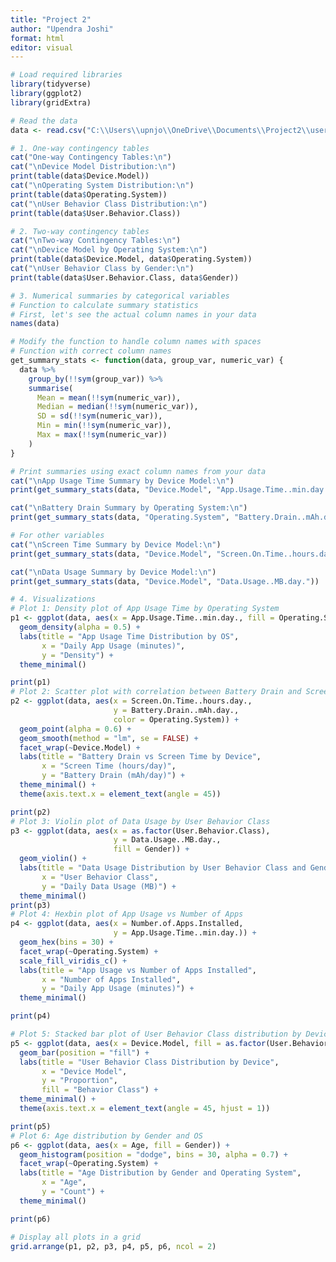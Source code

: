 ```yaml
---
title: "Project 2"
author: "Upendra Joshi"
format: html
editor: visual
---
```




```r

# Load required libraries
library(tidyverse)
library(ggplot2)
library(gridExtra)

# Read the data
data <- read.csv("C:\\Users\\upnjo\\OneDrive\\Documents\\Project2\\user_behavior_dataset.csv")

# 1. One-way contingency tables
cat("One-way Contingency Tables:\n")
cat("\nDevice Model Distribution:\n")
print(table(data$Device.Model))
cat("\nOperating System Distribution:\n")
print(table(data$Operating.System))
cat("\nUser Behavior Class Distribution:\n")
print(table(data$User.Behavior.Class))

# 2. Two-way contingency tables
cat("\nTwo-way Contingency Tables:\n")
cat("\nDevice Model by Operating System:\n")
print(table(data$Device.Model, data$Operating.System))
cat("\nUser Behavior Class by Gender:\n")
print(table(data$User.Behavior.Class, data$Gender))

# 3. Numerical summaries by categorical variables
# Function to calculate summary statistics
# First, let's see the actual column names in your data
names(data)

# Modify the function to handle column names with spaces
# Function with correct column names
get_summary_stats <- function(data, group_var, numeric_var) {
  data %>%
    group_by(!!sym(group_var)) %>%
    summarise(
      Mean = mean(!!sym(numeric_var)),
      Median = median(!!sym(numeric_var)),
      SD = sd(!!sym(numeric_var)),
      Min = min(!!sym(numeric_var)),
      Max = max(!!sym(numeric_var))
    )
}

# Print summaries using exact column names from your data
cat("\nApp Usage Time Summary by Device Model:\n")
print(get_summary_stats(data, "Device.Model", "App.Usage.Time..min.day."))

cat("\nBattery Drain Summary by Operating System:\n")
print(get_summary_stats(data, "Operating.System", "Battery.Drain..mAh.day."))

# For other variables
cat("\nScreen Time Summary by Device Model:\n")
print(get_summary_stats(data, "Device.Model", "Screen.On.Time..hours.day."))

cat("\nData Usage Summary by Device Model:\n")
print(get_summary_stats(data, "Device.Model", "Data.Usage..MB.day."))

# 4. Visualizations
# Plot 1: Density plot of App Usage Time by Operating System
p1 <- ggplot(data, aes(x = App.Usage.Time..min.day., fill = Operating.System)) +
  geom_density(alpha = 0.5) +
  labs(title = "App Usage Time Distribution by OS",
       x = "Daily App Usage (minutes)",
       y = "Density") +
  theme_minimal()

print(p1)
# Plot 2: Scatter plot with correlation between Battery Drain and Screen Time
p2 <- ggplot(data, aes(x = Screen.On.Time..hours.day., 
                       y = Battery.Drain..mAh.day., 
                       color = Operating.System)) +
  geom_point(alpha = 0.6) +
  geom_smooth(method = "lm", se = FALSE) +
  facet_wrap(~Device.Model) +
  labs(title = "Battery Drain vs Screen Time by Device",
       x = "Screen Time (hours/day)",
       y = "Battery Drain (mAh/day)") +
  theme_minimal() +
  theme(axis.text.x = element_text(angle = 45))

print(p2)
# Plot 3: Violin plot of Data Usage by User Behavior Class
p3 <- ggplot(data, aes(x = as.factor(User.Behavior.Class), 
                       y = Data.Usage..MB.day., 
                       fill = Gender)) +
  geom_violin() +
  labs(title = "Data Usage Distribution by User Behavior Class and Gender",
       x = "User Behavior Class",
       y = "Daily Data Usage (MB)") +
  theme_minimal()
print(p3)
# Plot 4: Hexbin plot of App Usage vs Number of Apps
p4 <- ggplot(data, aes(x = Number.of.Apps.Installed, 
                       y = App.Usage.Time..min.day.)) +
  geom_hex(bins = 30) +
  facet_wrap(~Operating.System) +
  scale_fill_viridis_c() +
  labs(title = "App Usage vs Number of Apps Installed",
       x = "Number of Apps Installed",
       y = "Daily App Usage (minutes)") +
  theme_minimal()

print(p4)

# Plot 5: Stacked bar plot of User Behavior Class distribution by Device
p5 <- ggplot(data, aes(x = Device.Model, fill = as.factor(User.Behavior.Class))) +
  geom_bar(position = "fill") +
  labs(title = "User Behavior Class Distribution by Device",
       x = "Device Model",
       y = "Proportion",
       fill = "Behavior Class") +
  theme_minimal() +
  theme(axis.text.x = element_text(angle = 45, hjust = 1))

print(p5)
# Plot 6: Age distribution by Gender and OS
p6 <- ggplot(data, aes(x = Age, fill = Gender)) +
  geom_histogram(position = "dodge", bins = 30, alpha = 0.7) +
  facet_wrap(~Operating.System) +
  labs(title = "Age Distribution by Gender and Operating System",
       x = "Age",
       y = "Count") +
  theme_minimal()

print(p6)

# Display all plots in a grid
grid.arrange(p1, p2, p3, p4, p5, p6, ncol = 2)
```




